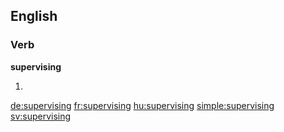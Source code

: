 
==English==

===Verb===
'''supervising'''

# {{present participle of|supervise}}

[[de:supervising]]
[[fr:supervising]]
[[hu:supervising]]
[[simple:supervising]]
[[sv:supervising]]